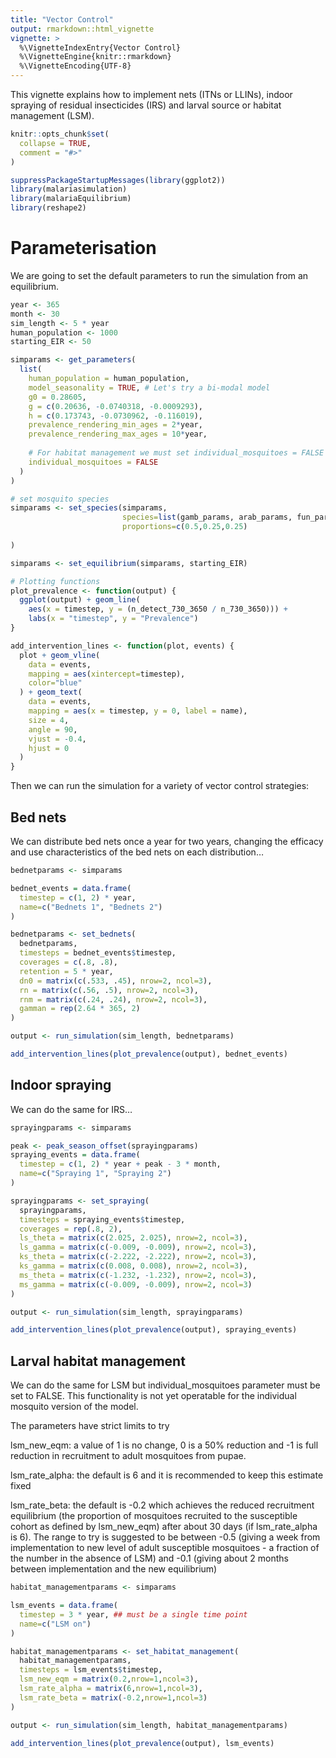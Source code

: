 ```yaml
---
title: "Vector Control"
output: rmarkdown::html_vignette
vignette: >
  %\VignetteIndexEntry{Vector Control}
  %\VignetteEngine{knitr::rmarkdown}
  %\VignetteEncoding{UTF-8}
---
```


This vignette explains how to implement nets (ITNs or LLINs), indoor spraying of residual insecticides (IRS) and larval source or habitat management (LSM).

```r
knitr::opts_chunk$set(
  collapse = TRUE,
  comment = "#>"
)
```

```r
suppressPackageStartupMessages(library(ggplot2))
library(malariasimulation)
library(malariaEquilibrium)
library(reshape2)
```

# Parameterisation

We are going to set the default parameters to run the simulation from an equilibrium.

```r
year <- 365
month <- 30
sim_length <- 5 * year
human_population <- 1000
starting_EIR <- 50

simparams <- get_parameters(
  list(
    human_population = human_population,
    model_seasonality = TRUE, # Let's try a bi-modal model
    g0 = 0.28605,
    g = c(0.20636, -0.0740318, -0.0009293),
    h = c(0.173743, -0.0730962, -0.116019),
    prevalence_rendering_min_ages = 2*year,
    prevalence_rendering_max_ages = 10*year,
    
    # For habitat management we must set individual_mosquitoes = FALSE
    individual_mosquitoes = FALSE
  )
)

# set mosquito species
simparams <- set_species(simparams,
                         species=list(gamb_params, arab_params, fun_params),
                         proportions=c(0.5,0.25,0.25)
                        
)

simparams <- set_equilibrium(simparams, starting_EIR)

# Plotting functions
plot_prevalence <- function(output) {
  ggplot(output) + geom_line(
    aes(x = timestep, y = (n_detect_730_3650 / n_730_3650))) + 
    labs(x = "timestep", y = "Prevalence")
}

add_intervention_lines <- function(plot, events) {
  plot + geom_vline(
    data = events,
    mapping = aes(xintercept=timestep),
    color="blue"
  ) + geom_text(
    data = events,
    mapping = aes(x = timestep, y = 0, label = name),
    size = 4,
    angle = 90,
    vjust = -0.4,
    hjust = 0
  )
}
```

Then we can run the simulation for a variety of vector control strategies:

## Bed nets

We can distribute bed nets once a year for two years, changing the
efficacy and use characteristics of the bed nets on each distribution...

```r
bednetparams <- simparams

bednet_events = data.frame(
  timestep = c(1, 2) * year,
  name=c("Bednets 1", "Bednets 2")
)

bednetparams <- set_bednets(
  bednetparams,
  timesteps = bednet_events$timestep,
  coverages = c(.8, .8),
  retention = 5 * year,
  dn0 = matrix(c(.533, .45), nrow=2, ncol=3),
  rn = matrix(c(.56, .5), nrow=2, ncol=3),
  rnm = matrix(c(.24, .24), nrow=2, ncol=3),
  gamman = rep(2.64 * 365, 2)
)

output <- run_simulation(sim_length, bednetparams)

add_intervention_lines(plot_prevalence(output), bednet_events)
```

## Indoor spraying

We can do the same for IRS...

```r
sprayingparams <- simparams

peak <- peak_season_offset(sprayingparams)
spraying_events = data.frame(
  timestep = c(1, 2) * year + peak - 3 * month,
  name=c("Spraying 1", "Spraying 2")
)

sprayingparams <- set_spraying(
  sprayingparams,
  timesteps = spraying_events$timestep,
  coverages = rep(.8, 2),
  ls_theta = matrix(c(2.025, 2.025), nrow=2, ncol=3),
  ls_gamma = matrix(c(-0.009, -0.009), nrow=2, ncol=3),
  ks_theta = matrix(c(-2.222, -2.222), nrow=2, ncol=3),
  ks_gamma = matrix(c(0.008, 0.008), nrow=2, ncol=3),
  ms_theta = matrix(c(-1.232, -1.232), nrow=2, ncol=3),
  ms_gamma = matrix(c(-0.009, -0.009), nrow=2, ncol=3)
)

output <- run_simulation(sim_length, sprayingparams)

add_intervention_lines(plot_prevalence(output), spraying_events)
```


## Larval habitat management

We can do the same for LSM but individual_mosquitoes parameter must be set to FALSE. This functionality is not yet operatable for the individual mosquito version of the model.

The parameters have strict limits to try

lsm_new_eqm: a value of 1 is no change, 0 is a 50% reduction and -1 is full reduction in recruitment to adult mosquitoes from pupae.

lsm_rate_alpha: the default is 6 and it is recommended to keep this estimate fixed

lsm_rate_beta: the default is -0.2 which achieves the reduced recruitment equilibrium (the proportion of mosquitoes recruited to the susceptible cohort as defined by lsm_new_eqm) after about 30 days (if lsm_rate_alpha is 6). The range to try is suggested to be between -0.5 (giving a week from implementation to new level of adult susceptible mosquitoes - a fraction of the number in the absence of LSM) and -0.1 (giving about 2 months between implementation and the new equilibrium)

```r
habitat_managementparams <- simparams

lsm_events = data.frame(
  timestep = 3 * year, ## must be a single time point
  name=c("LSM on")
)

habitat_managementparams <- set_habitat_management(
  habitat_managementparams,
  timesteps = lsm_events$timestep,
  lsm_new_eqm = matrix(0.2,nrow=1,ncol=3),
  lsm_rate_alpha = matrix(6,nrow=1,ncol=3),
  lsm_rate_beta = matrix(-0.2,nrow=1,ncol=3)
)

output <- run_simulation(sim_length, habitat_managementparams)

add_intervention_lines(plot_prevalence(output), lsm_events)
```
